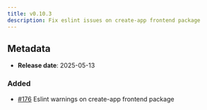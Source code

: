 ```yaml
---
title: v0.10.3
description: Fix eslint issues on create-app frontend package
---
```


## Metadata

- **Release date**: 2025-05-13

### Added

- [#176](https://github.com/InditexTech/weavejs/issues/176) Eslint warnings on create-app frontend package
